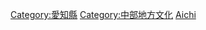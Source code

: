 {{日本行政區劃分類導航|文化}}
{{Commonscat|Culture of Aichi prefecture}}

[[Category:愛知縣|Category:愛知縣]]
[[Category:中部地方文化|Category:中部地方文化]]
[[Category:日本各都道府縣文化|Aichi]]